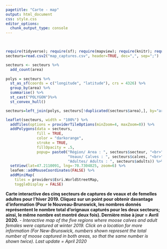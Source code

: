 ```yaml
---
pagetitle: "Carte - map"
output: html_document
css: style.css
editor_options:
  chunk_output_type: console
---
```


\

```r


require(tidyverse); require(sf); require(mapview); require(knitr); require(leaflet)
secteurs=read.csv2("map_captures.csv", header=TRUE, dec=",", sep=";")

secteurs <- secteurs %>% 
  add_count(area)
    
polys = secteurs %>% 
  st_as_sf(coords = c("longitude", "latitude"), crs = 4326) %>%
  group_by(area) %>% 
  summarise() %>%
  st_cast("POLYGON")%>% 
  st_convex_hull()

secteurs=left_join(polys, secteurs[!duplicated(secteurs$area),], by="area")

leaflet(secteurs, width = "100%") %>% 
  addTiles(options = providerTileOptions(minZoom=4, maxZoom=8)) %>% 
  addPolygons(data = secteurs, 
              fill = TRUE,
              color = "darkorange",
              stroke = TRUE,
              fillOpacity = .5,
              popup= paste0("Région/ Area : ", secteurs$secteur, "<br>",
                            "Veaux/ Calves : ", secteurs$calves, "<br>",
                            "Adultes/ Adults : ", secteurs$adults)) %>%
  setView(lat=47.2110091, lng=-70.7304825, zoom=6) %>% 
  leafem::addMouseCoordinates(FALSE) %>% 
  addMiniMap(
    tiles = providers$Esri.WorldStreetMap,
    toggleDisplay = FALSE)


```

<p style="font-size:14px" > **Carte interactive des cinq secteurs de captures de veaux et de femelles adultes pour l’hiver 2019. Cliquez sur un point pour obtenir davantage d’information (Pour le Nouveau-Brunswick, les nombres donnés représentent le nombre total d'orignaux capturés pour les deux secteurs; ainsi, le même nombre est montré deux fois). Dernière mise à jour =  Avril 2020.** - *Interactive map of the five regions where  moose calves and adult females were captured at winter 2019. Click on a location for more information (For New-Brunswick, numbers shown represent the total number of moose captured in both areas, so that the same number is shown twice). Last update = April 2020* </p>
